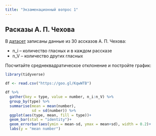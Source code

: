 ```yaml
---
title: "Экзаменационный вопрос 1"
---
```


## Расказы А. П. Чехова
В [датасет](https://goo.gl/KqwWTB) записаны данные из 30 ассказов А. П. Чехова:

* n_i -- количество гласных и в каждом рассказе
* n_V -- количество других гласных

Посчитайте среднеквадратическое отклонение и постройте график:

```r
library(tidyverse)

df <- read.csv("https://goo.gl/KqwWTB")

df %>% 
  gather(key = type, value = number, n_i:n_V) %>% 
  group_by(type) %>% 
  summarise(mean = mean(number),
            sd = sd(number)) %>% 
  ggplot(aes(type, mean, fill = type))+
  geom_bar(stat = "identity")+
  geom_errorbar(aes(ymin = mean-sd, ymax = mean+sd), width = 0.2)+
  labs(y = "mean number")
```



